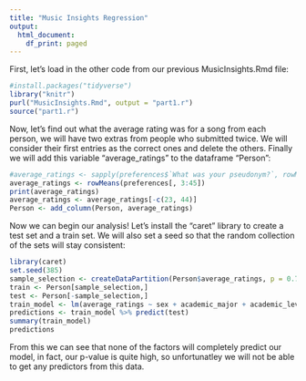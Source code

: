 ```yaml
---
title: "Music Insights Regression"
output:
  html_document:
    df_print: paged
---
```

First, let's load in the other code from our previous MusicInsights.Rmd file:
```r
#install.packages("tidyverse")
library("knitr")
purl("MusicInsights.Rmd", output = "part1.r")
source("part1.r")
```
Now, let's find out what the average rating was for a song from each person, we will have two extras from people who submitted twice. We will consider their first entries as the correct ones and delete the others. Finally we will add this variable "average_ratings" to the dataframe "Person":
```r
#average_ratings <- sapply(preferences$`What was your pseudonym?`, rowMeans()
average_ratings <- rowMeans(preferences[, 3:45])
print(average_ratings)
average_ratings <- average_ratings[-c(23, 44)]
Person <- add_column(Person, average_ratings)
```
Now we can begin our analysis! Let's install the "caret" library to create a test set and a train set. We will also set a seed so that the random collection of the sets will stay consistent:
```r
library(caret)
set.seed(385)
sample_selection <- createDataPartition(Person$average_ratings, p = 0.75, list = FALSE)
train <- Person[sample_selection,]
test <- Person[-sample_selection,]
train_model <- lm(average_ratings ~ sex + academic_major + academic_level + year_born, data = train)
predictions <- train_model %>% predict(test)
summary(train_model)
predictions
```
From this we can see that none of the factors will completely predict our model, in fact, our p-value is quite high, so unfortunatley we will not be able to get any predictors from this data.